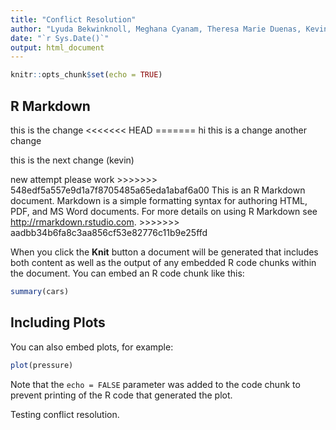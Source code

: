 ```yaml
---
title: "Conflict Resolution"
author: "Lyuda Bekwinknoll, Meghana Cyanam, Theresa Marie Duenas, Kevin Kiser"
date: "`r Sys.Date()`"
output: html_document
---
```


```r
knitr::opts_chunk$set(echo = TRUE)
```

## R Markdown
this is the change
<<<<<<< HEAD
=======
hi
this is a change
another change 


this is the next change (kevin)

new attempt please work
>>>>>>> 548edf5a557e9d1a7f8705485a65eda1abaf6a00
This is an R Markdown document. Markdown is a simple formatting syntax for authoring HTML, PDF, and MS Word documents. For more details on using R Markdown see <http://rmarkdown.rstudio.com>.
>>>>>>> aadbb34b6fa8c3aa856cf53e82776c11b9e25ffd

When you click the **Knit** button a document will be generated that includes both content as well as the output of any embedded R code chunks within the document. You can embed an R code chunk like this:

```r
summary(cars)
```

## Including Plots

You can also embed plots, for example:

```r
plot(pressure)
```

Note that the `echo = FALSE` parameter was added to the code chunk to prevent printing of the R code that generated the plot.

Testing conflict resolution.
